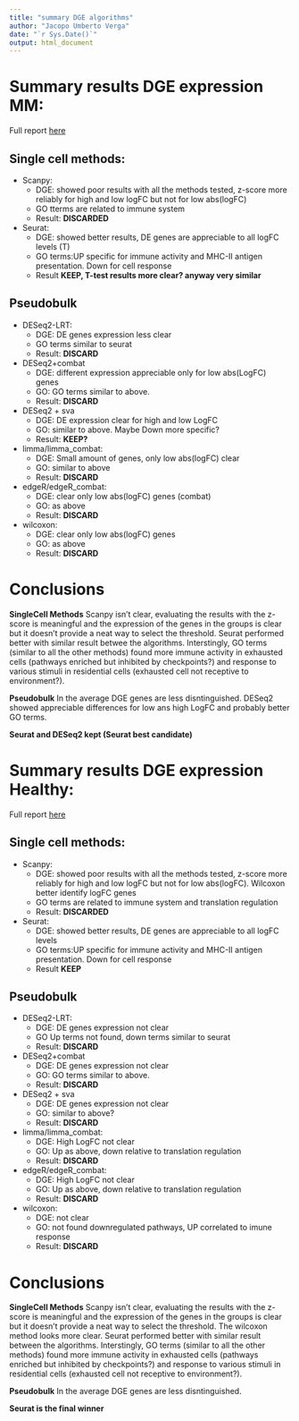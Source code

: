 ```yaml
---
title: "summary DGE algorithms"
author: "Jacopo Umberto Verga"
date: "`r Sys.Date()`"
output: html_document
---
```


# Summary results DGE expression MM:


Full report [here](./report_mm.html)


## Single cell methods:

- Scanpy:
  - DGE: showed poor results with all the methods tested, z-score more reliably for high and low logFC but not for low abs(logFC)
  - GO tterms are related to immune system 
  - Result: **DISCARDED**
- Seurat:
  - DGE: showed better results, DE genes are appreciable to all logFC levels (T)
  - GO terms:UP specific for immune activity and MHC-II antigen presentation. Down for cell response
  -  Result **KEEP, T-test results more clear? anyway very similar**

## Pseudobulk

- DESeq2-LRT: 
  - DGE:  DE genes expression less clear 
  - GO terms similar to seurat 
  - Result: **DISCARD**
- DESeq2+combat 
  - DGE: different expression appreciable only for low abs(LogFC) genes
  - GO: GO terms similar to above. 
  - Result: **DISCARD**
- DESeq2 + sva
  - DGE: DE expression clear for high and low LogFC 
  - GO: similar to above. Maybe Down more specific?
  - Result: **KEEP?**
- limma/limma_combat:
  - DGE: Small amount of genes, only low abs(logFC) clear 
  - GO: similar to above 
  - Result: **DISCARD**
- edgeR/edgeR_combat:
  - DGE: clear only low abs(logFC) genes (combat)
  - GO:  as above 
  - Result:  **DISCARD**
- wilcoxon:
  - DGE: clear only low abs(logFC) genes 
  - GO:  as above 
  - Result:  **DISCARD**

# Conclusions

**SingleCell Methods** Scanpy isn’t clear, evaluating the results with the z-score is meaningful and the expression of the genes in the groups is clear but it doesn’t provide a neat way to select the threshold. Seurat performed better with similar result betwee the algorithms. Interstingly, GO terms (similar to all the other methods) found more immune activity in exhausted cells (pathways enriched but inhibited by checkpoints?) and response to various stimuli in residential cells (exhausted cell not receptive to environment?).

**Pseudobulk** In the average DGE genes are less disntinguished. DESeq2 showed appreciable differences for low ans high LogFC and probably better GO terms.

**Seurat and DESeq2 kept (Seurat best candidate)**


# Summary results DGE expression Healthy:


Full report [here](./report_healthy.html)


## Single cell methods:

- Scanpy:
  - DGE: showed poor results with all the methods tested, z-score more reliably for high and low logFC but not for low abs(logFC). Wilcoxon better identify logFC genes
  - GO terms are related to immune system and translation regulation
  - Result: **DISCARDED**
- Seurat:
  - DGE: showed better results, DE genes are appreciable to all logFC levels
  - GO terms:UP specific for immune activity and MHC-II antigen presentation. Down for cell response
  -  Result **KEEP**

## Pseudobulk

- DESeq2-LRT: 
  - DGE:  DE genes expression not clear 
  - GO Up terms not found, down terms similar to seurat 
  - Result: **DISCARD**
- DESeq2+combat 
  - DGE: DE genes expression not clear 
  - GO: GO terms similar to above. 
  - Result: **DISCARD**
- DESeq2 + sva
  - DGE: DE genes expression not clear 
  - GO: similar to above?
  - Result: **DISCARD**
- limma/limma_combat:
  - DGE: High LogFC not clear
  - GO:  Up as above, down relative to translation regulation 
  - Result: **DISCARD**
- edgeR/edgeR_combat:
  - DGE: High LogFC not clear
  - GO:  Up as above, down relative to translation regulation 
  - Result:  **DISCARD**
- wilcoxon:
  - DGE: not clear 
  - GO:  not found downregulated pathways, UP correlated to imune response
  - Result:  **DISCARD**

# Conclusions

**SingleCell Methods** Scanpy isn’t clear, evaluating the results with the z-score is meaningful and the expression of the genes in the groups is clear but it doesn’t provide a neat way to select the threshold. The wilcoxon method looks more clear. Seurat performed better with similar result between the algorithms. Interstingly, GO terms (similar to all the other methods) found more immune activity in exhausted cells (pathways enriched but inhibited by checkpoints?) and response to various stimuli in residential cells (exhausted cell not receptive to environment?).

**Pseudobulk** In the average DGE genes are less disntinguished. 

**Seurat is the final winner**